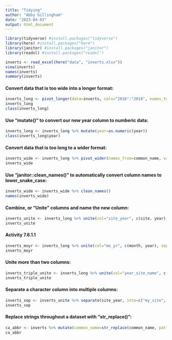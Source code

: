 ```yaml
---
title: "Tidying"
author: "Abby Gillingham"
date: "2023-04-03"
output: html_document
---
```


```r
library(tidyverse) #install.packages("tidyverse")
library(here) #install.packages("here")
library(janitor) #install.packages("janitor")
library(readxl) #install.packages("readxl")
```

```r
inverts <- read_excel(here("data", "inverts.xlsx"))
view(inverts)
names(inverts)
summary(inverts)
```

#### Convert data that is too wide into a longer format:
```r
inverts_long <- pivot_longer(data=inverts, cols="2016":"2018", names_to="year", values_to="sp_count")
inverts_long
class(inverts_long)
```
#### Use "mutate()" to convert our new year column to numberic data:
```r
inverts_long <- inverts_long %>% mutate(year=as.numeric(year))
class(inverts_long$year)
```

#### Convert data that is too long to a wider format:
```r
inverts_wide <- inverts_long %>% pivot_wider(names_from=common_name, values_from=sp_count)
inverts_wide
```

#### Use "janitor::clean_names()" to automatically convert column names to lower_snake_case:
```r
inverts_wide <- inverts_wide %>% clean_names()
names(inverts_wide)
```

#### Combine, or "Unite" columns and name the new column:
```r
inverts_unite <- inverts_long %>% unite(col="site_year", c(site, year), sep="_")
inverts_unite
```

#### Activity 7.6.1.1
```r
inverts_moyr <- inverts_long %>% unite(col="mo_yr", c(month, year), sep="/")
inverts_moyr
```

#### Unite more than two columns:
```r
inverts_triple_unite <- inverts_long %>% unite(col="year_site_name", c(year, site, common_name), sep="-")
inverts_triple_unite
```

#### Separate a **character** column into multiple columns:
```r
inverts_sep <- inverts_unite %>% separate(site_year, into=c("my_site", "my_year"))
inverts_sep
```

#### Replace strings throughout a dataset with "str_replace()":
```r
ca_abbr <- inverts %>% mutate(common_name=str_replace(common_name, pattern="california", replacement="CA"))
ca_abbr
```

